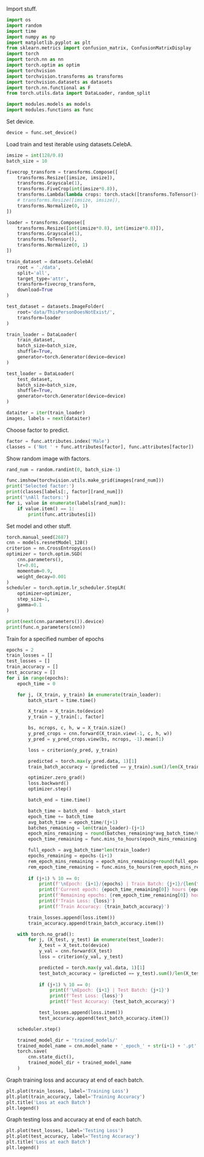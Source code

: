 Import stuff.

```python
import os
import random
import time
import numpy as np
import matplotlib.pyplot as plt
from sklearn.metrics import confusion_matrix, ConfusionMatrixDisplay
import torch
import torch.nn as nn
import torch.optim as optim
import torchvision
import torchvision.transforms as transforms
import torchvision.datasets as datasets
import torch.nn.functional as F
from torch.utils.data import DataLoader, random_split

import modules.models as models
import modules.functions as func
```

Set device.

```python
device = func.set_device()
```

Load train and test iterable using datasets.CelebA.

```python
imsize = int(128/0.8)
batch_size = 10

fivecrop_transform = transforms.Compose([
    transforms.Resize([imsize, imsize]),
    transforms.Grayscale(1),
    transforms.FiveCrop(int(imsize*0.8)),
    transforms.Lambda(lambda crops: torch.stack([transforms.ToTensor()(crop) for crop in crops])),
    # transforms.Resize([imsize, imsize]),
    transforms.Normalize(0, 1)
])

loader = transforms.Compose([
    transforms.Resize([int(imsize*0.8), int(imsize*0.8)]),
    transforms.Grayscale(1),
    transforms.ToTensor(),
    transforms.Normalize(0, 1)
])

train_dataset = datasets.CelebA(
    root = './data',
    split='all',
    target_type='attr',
    transform=fivecrop_transform,
    download=True
)

test_dataset = datasets.ImageFolder(
    root='data/ThisPersonDoesNotExist/',
    transform=loader
)

train_loader = DataLoader(
    train_dataset,
    batch_size=batch_size,
    shuffle=True,
    generator=torch.Generator(device=device)
)

test_loader = DataLoader(
    test_dataset,
    batch_size=batch_size,
    shuffle=True,
    generator=torch.Generator(device=device)
)

dataiter = iter(train_loader)
images, labels = next(dataiter)
```

Choose factor to predict.

```python
factor = func.attributes.index('Male')
classes = ('Not ' + func.attributes[factor], func.attributes[factor])
```

Show random image with factors.

```python
rand_num = random.randint(0, batch_size-1)

func.imshow(torchvision.utils.make_grid(images[rand_num]))
print('Selected factor:')
print(classes[labels[:, factor][rand_num]])
print('\nAll factors:')
for i, value in enumerate(labels[rand_num]):
    if value.item() == 1:
        print(func.attributes[i])
```

Set model and other stuff.

```python
torch.manual_seed(2687)
cnn = models.resnetModel_128()
criterion = nn.CrossEntropyLoss()
optimizer = torch.optim.SGD(
    cnn.parameters(), 
    lr=0.01,
    momentum=0.9,
    weight_decay=0.001
)
scheduler = torch.optim.lr_scheduler.StepLR(
    optimizer=optimizer,
    step_size=1,
    gamma=0.1
)

print(next(cnn.parameters()).device)
print(func.n_parameters(cnn))
```

Train for a specified number of epochs

```python
epochs = 2
train_losses = []
test_losses = []
train_accuracy = []
test_accuracy = []
for i in range(epochs):
    epoch_time = 0

    for j, (X_train, y_train) in enumerate(train_loader):
        batch_start = time.time()

        X_train = X_train.to(device)
        y_train = y_train[:, factor]

        bs, ncrops, c, h, w = X_train.size()
        y_pred_crops = cnn.forward(X_train.view(-1, c, h, w))
        y_pred = y_pred_crops.view(bs, ncrops, -1).mean(1)

        loss = criterion(y_pred, y_train)

        predicted = torch.max(y_pred.data, 1)[1]
        train_batch_accuracy = (predicted == y_train).sum()/len(X_train)

        optimizer.zero_grad()
        loss.backward()
        optimizer.step()

        batch_end = time.time()

        batch_time = batch_end - batch_start
        epoch_time += batch_time
        avg_batch_time = epoch_time/(j+1)
        batches_remaining = len(train_loader)-(j+1)
        epoch_mins_remaining = round(batches_remaining*avg_batch_time/60)
        epoch_time_remaining = func.mins_to_hours(epoch_mins_remaining)

        full_epoch = avg_batch_time*len(train_loader)
        epochs_remaining = epochs-(i+1)
        rem_epoch_mins_remaining = epoch_mins_remaining+round(full_epoch*epochs_remaining/60)
        rem_epoch_time_remaining = func.mins_to_hours(rem_epoch_mins_remaining)
        
        if (j+1) % 10 == 0:
            print(f'\nEpoch: {i+1}/{epochs} | Train Batch: {j+1}/{len(train_loader)}')
            print(f'Current epoch: {epoch_time_remaining[0]} hours {epoch_time_remaining[1]} minutes')
            print(f'Remaining epochs: {rem_epoch_time_remaining[0]} hours {rem_epoch_time_remaining[1]} minutes')
            print(f'Train Loss: {loss}')
            print(f'Train Accuracy: {train_batch_accuracy}')

        train_losses.append(loss.item())
        train_accuracy.append(train_batch_accuracy.item())

    with torch.no_grad():
        for j, (X_test, y_test) in enumerate(test_loader):
            X_test = X_test.to(device)
            y_val = cnn.forward(X_test)
            loss = criterion(y_val, y_test)

            predicted = torch.max(y_val.data, 1)[1]
            test_batch_accuracy = (predicted == y_test).sum()/len(X_test)
            
            if (j+1) % 10 == 0:
                print(f'\nEpoch: {i+1} | Test Batch: {j+1}')
                print(f'Test Loss: {loss}')
                print(f'Test Accuracy: {test_batch_accuracy}')

            test_losses.append(loss.item())
            test_accuracy.append(test_batch_accuracy.item())

    scheduler.step()

    trained_model_dir = 'trained_models/'
    trained_model_name = cnn.model_name + '_epoch_' + str(i+1) + '.pt'
    torch.save(
        cnn.state_dict(), 
        trained_model_dir + trained_model_name
    )
```

Graph training loss and accuracy at end of each batch.

```python
plt.plot(train_losses, label='Training Loss')
plt.plot(train_accuracy, label='Training Accuracy')
plt.title('Loss at each Batch')
plt.legend()
```

Graph testing loss and accuracy at end of each batch.

```python
plt.plot(test_losses, label='Testing Loss')
plt.plot(test_accuracy, label='Testing Accuracy')
plt.title('Loss at each Batch')
plt.legend()
```